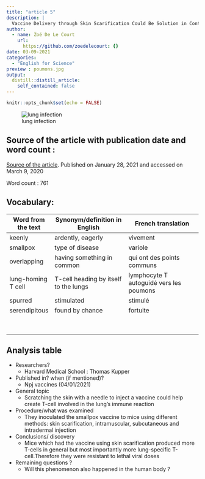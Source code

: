 ```yaml
---
title: "article 5"
description: |
  Vaccine Delivery through Skin Scarification Could Be Solution in Controlling Respiratory Diseases
author:
  - name: Zoé De Le Court
    url:
      https://github.com/zoedelecourt: {}
date: 03-09-2021
categories:
  - "English for Science"
preview : poumons.jpg
output:
  distill::distill_article:
    self_contained: false
---
```


```r
knitr::opts_chunk$set(echo = FALSE)
```

![lung infection](poumons.jpg)

## Source of the article with publication date and word count :
[Source of the article](https://www.genengnews.com/topics/drug-discovery/vaccine-delivery-through-skin-scarification-could-be-solution-in-controlling-respiratory-diseases/).
Published on  January 28, 2021 and accessed on March 9, 2020

Word count : 761

## Vocabulary: 
| Word from the text | Synonym/definition in English          | French translation                      |
|--------------------|----------------------------------------|-----------------------------------------|
| keenly             | ardently, eagerly                      | vivement                                |
| smallpox           | type of disease                        | variole                                 |
| overlapping        | having something in common             | qui ont des points communs              |
| lung-homing T cell | T-cell heading by itself to the lungs  | lymphocyte T autoguidé vers les poumons |
| spurred            | stimulated                             | stimulé                                 |
| serendipitous      | found by chance                        | fortuite                                |
|                    |                                        |                                         |
|                    |                                        |                                         |
|                    |                                        |                                         |
|                    |                                        |                                         |
|                    |                                        |                                         |
|                    |                                        |                                         |
|                    |                                        |                                         |
|                    |                                        |                                         |


## Analysis table

- Researchers? 
    + Harvard Medical School : Thomas Kupper
- Published in? when (if mentioned)?
    + Npj vaccines (04/01/2021)  
- General topic
    + Scratching the skin with a needle to inject a vaccine could help create T-cell involved in the lung's immune reaction
- Procedure/what was examined
    + They inoculated the smallpox vaccine to mice using different methods: skin scarification, intramuscular, subcutaneous and intradermal injection
    
- Conclusions/ discovery
    + Mice which had the vaccine using skin scarification produced more T-cells in general but most importantly more lung-specific T-cell.Therefore they were resistant to lethal viral doses 

- Remaining questions ? 
    + Will this phenomenon also happened in the human body ?

